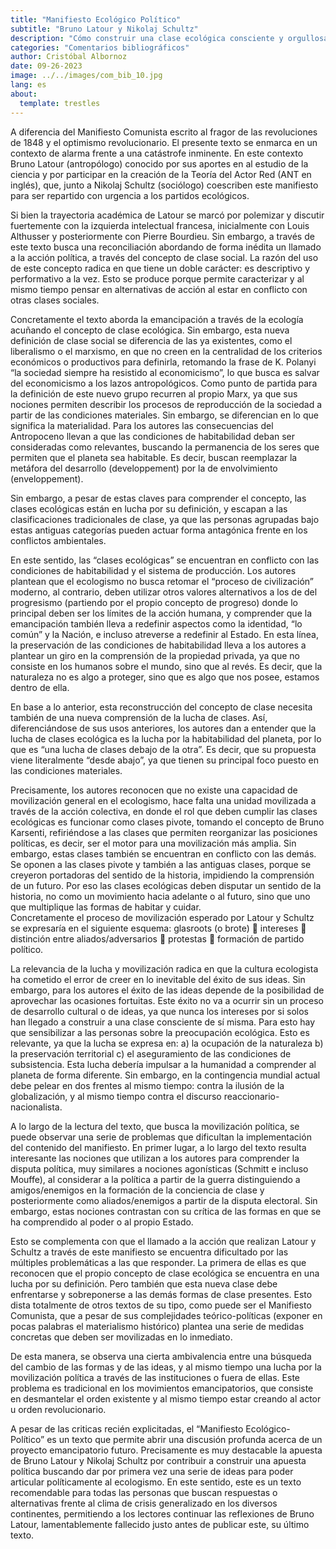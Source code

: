 ```yaml
---
title: "Manifiesto Ecológico Político"
subtitle: "Bruno Latour y Nikolaj Schultz"
description: "Cómo construir una clase ecológica consciente y orgullosa de sí misma"
categories: "Comentarios bibliográficos"
author: Cristóbal Albornoz
date: 09-26-2023
image: ../../images/com_bib_10.jpg
lang: es
about: 
  template: trestles
---
```


A diferencia del Manifiesto Comunista escrito al fragor de las revoluciones de 1848 y el optimismo revolucionario. El presente texto se enmarca en un contexto de alarma frente a una catástrofe inminente. En este contexto Bruno Latour (antropólogo) conocido por sus aportes en al estudio de la ciencia y por participar en la creación de la Teoría del Actor Red (ANT en inglés), que, junto a Nikolaj Schultz (sociólogo) coescriben este manifiesto para ser repartido con urgencia a los partidos ecológicos. 

Si bien la trayectoria académica de Latour se marcó por polemizar y discutir fuertemente con la izquierda intelectual francesa, inicialmente con Louis Althusser y posteriormente con Pierre Bourdieu. Sin embargo, a través de este texto busca una reconciliación abordando de forma inédita un llamado a la acción política, a través del concepto de clase social. La razón del uso de este concepto radica en que tiene un doble carácter: es descriptivo y performativo a la vez. Esto se produce porque permite caracterizar y al mismo tiempo pensar en alternativas de acción al estar en conflicto con otras clases sociales. 

Concretamente el texto aborda la emancipación a través de la ecología acuñando el concepto de clase ecológica. Sin embargo, esta nueva definición de clase social se diferencia de las ya existentes, como el liberalismo o el marxismo, en que no creen en la centralidad de los criterios económicos o productivos para definirla, retomando la frase de K. Polanyi “la sociedad siempre ha resistido al economicismo”, lo que busca es salvar del economicismo a los lazos antropológicos. Como punto de partida para la definición de este nuevo grupo recurren al propio Marx, ya que sus nociones permiten describir los procesos de reproducción de la sociedad a partir de las condiciones materiales. Sin embargo, se diferencian en lo que significa la materialidad. Para los autores las consecuencias del Antropoceno llevan a que las condiciones de habitabilidad deban ser consideradas como relevantes, buscando la permanencia de los seres que permiten que el planeta sea habitable. Es decir, buscan reemplazar la metáfora del desarrollo (developpement) por la de envolvimiento (enveloppement). 

Sin embargo, a pesar de estas claves para comprender el concepto, las clases ecológicas están en lucha por su definición, y escapan a las clasificaciones tradicionales de clase, ya que las personas agrupadas bajo estas antiguas categorías pueden actuar forma antagónica frente en los conflictos ambientales. 

En este sentido, las “clases ecológicas” se encuentran en conflicto con las condiciones de habitabilidad y el sistema de producción. Los autores plantean que el ecologismo no busca retomar el “proceso de civilización” moderno, al contrario, deben utilizar otros valores alternativos a los de del progresismo (partiendo por el propio concepto de progreso) donde lo principal deben ser los límites de la acción humana, y comprender que la emancipación también lleva a redefinir aspectos como la identidad, “lo común” y la Nación, e incluso atreverse a redefinir al Estado. En esta línea, la preservación de las condiciones de habitabilidad lleva a los autores a plantear un giro en la comprensión de la propiedad privada, ya que no consiste en los humanos sobre el mundo, sino que al revés. Es decir, que la naturaleza no es algo a proteger, sino que es algo que nos posee, estamos dentro de ella. 

En base a lo anterior, esta reconstrucción del concepto de clase necesita también de una nueva comprensión de la lucha de clases. Así, diferenciándose de sus usos anteriores, los autores dan a entender que la lucha de clases ecológica es la lucha por la habitabilidad del planeta, por lo que es “una lucha de clases debajo de la otra”.  Es decir, que su propuesta viene literalmente “desde abajo”, ya que tienen su principal foco puesto en las condiciones materiales. 

Precisamente, los autores reconocen que no existe una capacidad de movilización general en el ecologismo, hace falta una unidad movilizada a través de la acción colectiva, en donde el rol que deben cumplir las clases ecológicas es funcionar como clases pivote, tomando el concepto de Bruno Karsenti, refiriéndose a las clases que permiten reorganizar las posiciones políticas, es decir, ser el motor para una movilización más amplia. Sin embargo, estas clases también se encuentran en conflicto con las demás. Se oponen a las clases pivote y también a las antiguas clases, porque se creyeron portadoras del sentido de la historia, impidiendo la comprensión de un futuro. Por eso las clases ecológicas deben disputar un sentido de la historia, no como un movimiento hacia adelante o al futuro, sino que uno que multiplique las formas de habitar y cuidar.  
Concretamente el proceso de movilización esperado por Latour y Schultz se expresaría en el siguiente esquema: glasroots (o brote)  intereses  distinción entre aliados/adversarios  protestas  formación de partido político. 

La relevancia de la lucha y movilización radica en que la cultura ecologista ha cometido el error de creer en lo inevitable del éxito de sus ideas. Sin embargo, para los autores el éxito de las ideas depende de la posibilidad de aprovechar las ocasiones fortuitas. Este éxito no va a ocurrir sin un proceso de desarrollo cultural o de ideas, ya que nunca los intereses por si solos han llegado a construir a una clase consciente de sí misma. Para esto hay que sensibilizar a las personas sobre la preocupación ecológica. Esto es relevante, ya que la lucha se expresa en: a) la ocupación de la naturaleza b) la preservación territorial c) el aseguramiento de las condiciones de subsistencia. Esta lucha debería impulsar a la humanidad a comprender al planeta de forma diferente. Sin embargo, en la contingencia mundial actual debe pelear en dos frentes al mismo tiempo: contra la ilusión de la globalización, y al mismo tiempo contra el discurso reaccionario-nacionalista.

A lo largo de la lectura del texto, que busca la movilización política, se puede observar una serie de problemas que dificultan la implementación del contenido del manifiesto. En primer lugar, a lo largo del texto resulta interesante las nociones que utilizan a los autores para comprender la disputa política, muy similares a nociones agonísticas (Schmitt e incluso Mouffe), al considerar a la política a partir de la guerra distinguiendo a amigos/enemigos en la formación de la conciencia de clase y posteriormente como aliados/enemigos a partir de la disputa electoral. Sin embargo, estas nociones contrastan con su crítica de las formas en que se ha comprendido al poder o al propio Estado. 

Esto se complementa con que el llamado a la acción que realizan Latour y Schultz a través de este manifiesto se encuentra dificultado por las múltiples problemáticas a las que responder. La primera de ellas es que reconocen que el propio concepto de clase ecológica se encuentra en una lucha por su definición. Pero también que esta nueva clase debe enfrentarse y sobreponerse a las demás formas de clase presentes. Esto dista totalmente de otros textos de su tipo, como puede ser el Manifiesto Comunista, que a pesar de sus complejidades teórico-políticas (exponer en pocas palabras el materialismo histórico) plantea una serie de medidas concretas que deben ser movilizadas en lo inmediato. 

De esta manera, se observa una cierta ambivalencia entre una búsqueda del cambio de las formas y de las ideas, y al mismo tiempo una lucha por la movilización política a través de las instituciones o fuera de ellas. Este problema es tradicional en los movimientos emancipatorios, que consiste en desmantelar el orden existente y al mismo tiempo estar creando al actor u orden revolucionario. 

A pesar de las criticas recién explicitadas, el “Manifiesto Ecológico- Político” es un texto que permite abrir una discusión profunda acerca de un proyecto emancipatorio futuro. Precisamente es muy destacable la apuesta de Bruno Latour y Nikolaj Schultz por contribuir a construir una apuesta política buscando dar por primera vez una serie de ideas para poder articular políticamente al ecologismo. En este sentido, este es un texto recomendable para todas las personas que buscan respuestas o alternativas frente al clima de crisis generalizado en los diversos continentes, permitiendo a los lectores continuar las reflexiones de Bruno Latour, lamentablemente fallecido justo antes de publicar este, su último texto. 

